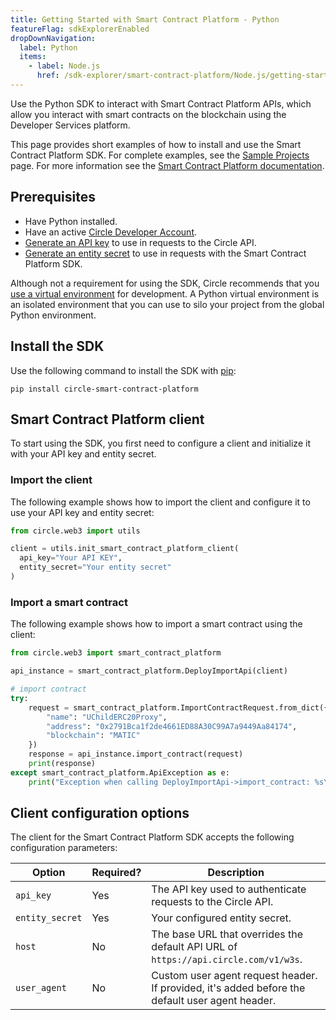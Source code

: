 ```yaml
---
title: Getting Started with Smart Contract Platform - Python
featureFlag: sdkExplorerEnabled
dropDownNavigation:
  label: Python
  items:
    - label: Node.js
      href: /sdk-explorer/smart-contract-platform/Node.js/getting-started
---
```


Use the Python SDK to interact with Smart Contract Platform APIs, which allow
you interact with smart contracts on the blockchain using the Developer Services
platform.

This page provides short examples of how to install and use the Smart Contract
Platform SDK. For complete examples, see the [Sample Projects](/sample-projects)
page. For more information see the
[Smart Contract Platform documentation](/contracts).

## Prerequisites

- Have Python installed.
- Have an active [Circle Developer Account](https://console.circle.com/).
- [Generate an API key](https://developers.circle.com/w3s/web3-services-api-client-keys-auth)
  to use in requests to the Circle API.
- [Generate an entity secret](https://developers.circle.com/wallets/dev-controlled/register-entity-secret)
  to use in requests with the Smart Contract Platform SDK.

Although not a requirement for using the SDK, Circle recommends that you
[use a virtual environment](https://packaging.python.org/en/latest/guides/installing-using-pip-and-virtual-environments/)
for development. A Python virtual environment is an isolated environment that
you can use to silo your project from the global Python environment.

## Install the SDK

Use the following command to install the SDK with
[pip](https://pypi.org/project/pip/):

```shell
pip install circle-smart-contract-platform
```

## Smart Contract Platform client

To start using the SDK, you first need to configure a client and initialize it
with your API key and entity secret.

### Import the client

The following example shows how to import the client and configure it to use
your API key and entity secret:

```python
from circle.web3 import utils

client = utils.init_smart_contract_platform_client(
  api_key="Your API KEY",
  entity_secret="Your entity secret"
)
```

### Import a smart contract

The following example shows how to import a smart contract using the client:

```python
from circle.web3 import smart_contract_platform

api_instance = smart_contract_platform.DeployImportApi(client)

# import contract
try:
    request = smart_contract_platform.ImportContractRequest.from_dict({
        "name": "UChildERC20Proxy",
        "address": "0x2791Bca1f2de4661ED88A30C99A7a9449Aa84174",
        "blockchain": "MATIC"
    })
    response = api_instance.import_contract(request)
    print(response)
except smart_contract_platform.ApiException as e:
    print("Exception when calling DeployImportApi->import_contract: %s\n" % e)
```

## Client configuration options

The client for the Smart Contract Platform SDK accepts the following
configuration parameters:

| **Option**      | **Required?** | **Description**                                                                                 |
| --------------- | ------------- | ----------------------------------------------------------------------------------------------- |
| `api_key`       | Yes           | The API key used to authenticate requests to the Circle API.                                    |
| `entity_secret` | Yes           | Your configured entity secret.                                                                  |
| `host`          | No            | The base URL that overrides the default API URL of `https://api.circle.com/v1/w3s`.             |
| `user_agent`    | No            | Custom user agent request header. If provided, it's added before the default user agent header. |
